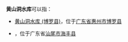 '''黄山洞水库'''可以指：
* [[黄山洞水库_(博罗县)|黄山洞水库 (博罗县)]]，位于[[广东省|广东省]][[惠州市|惠州市]][[博罗县|博罗县]]
* {{link-sv|黄山洞水库 (海丰县)|Huangshandong Shuiku (reservoar i Kina, lat 22,95, long 115,19)}}，位于广东省[[汕尾市|汕尾市]][[海丰县|海丰县]]

{{disambig|H|Cat=五字中国地名消歧义}}